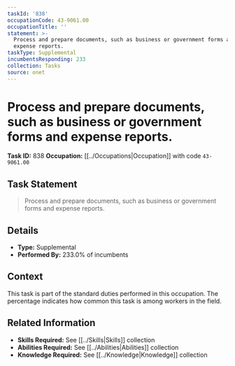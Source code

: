 ```yaml
---
taskId: '838'
occupationCode: 43-9061.00
occupationTitle: ''
statement: >-
  Process and prepare documents, such as business or government forms and
  expense reports.
taskType: Supplemental
incumbentsResponding: 233
collection: Tasks
source: onet
---
```

# Process and prepare documents, such as business or government forms and expense reports.

**Task ID:** 838
**Occupation:** [[../Occupations|Occupation]] with code `43-9061.00`

## Task Statement

> Process and prepare documents, such as business or government forms and expense reports.

## Details

- **Type:** Supplemental
- **Performed By:** 233.0% of incumbents

## Context

This task is part of the standard duties performed in this occupation. The percentage indicates how common this task is among workers in the field.

## Related Information

- **Skills Required:** See [[../Skills|Skills]] collection
- **Abilities Required:** See [[../Abilities|Abilities]] collection
- **Knowledge Required:** See [[../Knowledge|Knowledge]] collection

